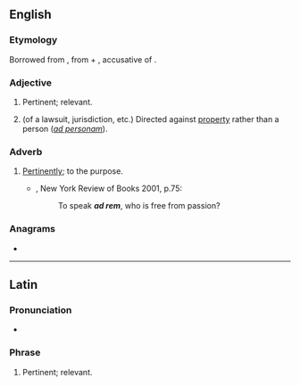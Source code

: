 ==English==

===Etymology===
Borrowed from {{bor|en|la|ad rem||pertinent, relevant}}, from {{m|la|ad||to}} + {{m|la|rem}}, accusative of {{m|la|res||matter}}.

===Adjective===
{{en-adj|-|head=ad rem}}

# Pertinent; relevant.
# {{lb|en|law}} (of a lawsuit, jurisdiction, etc.) Directed against [[property]] rather than a person (''[[ad personam]]'').

===Adverb===
{{en-adv|-|head=ad rem}}

# [[pertinently|Pertinently]]; to the purpose.
#* {{RQ:RBrtn AntmyMlncly}}, New York Review of Books 2001, p.75:
#*: To speak '''''ad rem''''', who is free from passion?

===Anagrams===
* {{anagrams|en|a=ademr|-derma|Mader|armed|dearm|derma|derma-|dream|m'dear|medar|ramed|redam}}

----

==Latin==

===Pronunciation===
* {{la-IPA|ad 'rem}}

===Phrase===
{{head|la|phrase|head=[[ad]] [[res|rem]]}}

# Pertinent; relevant.